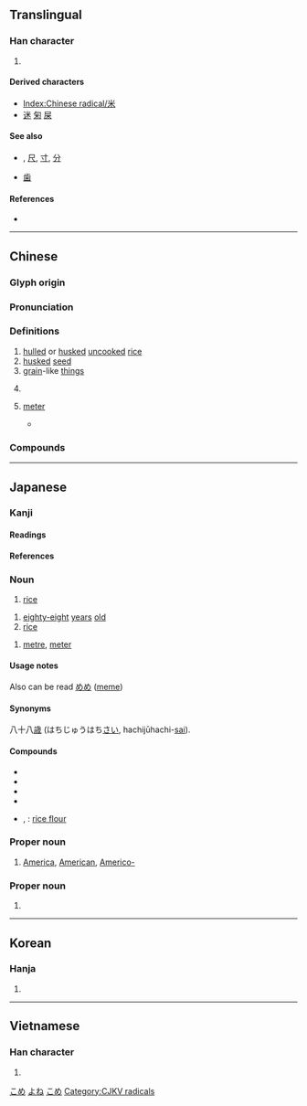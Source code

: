 {{character info/new}}
{{also|釆}}
==Translingual==
{{stroke order|type=animate}}

===Han character===
{{Han char|rn=119|rad=米|as=00|sn=6|four=90904|canj=FD|ids=⿻丷木}}

# {{mul-kangxi radical-def}}

====Derived characters====
* [[Index:Chinese radical/米]]
* [[迷]] [[匊]] [[屎]]

====See also====
* {{sense|unit of length}} {{l|mul|丈}}, [[尺]], [[寸]], [[分]]
* {{l|mul|釆}} [[歯]]

====References====
* {{Han ref|kx=0906.310|dkj=26832|dj=1331.280|hdz=53141.010|uh=7C73|ud=31859|bh=A6CC|bd=42700}}

----

==Chinese==
{{zh-forms}}

===Glyph origin===
{{Han etyl}}

===Pronunciation===
{{zh-pron
|m=mǐ
|c=mai5
|h=pfs=mí
|md=mī
|mn=bí
|mn-t=bhi2
|w=3mi
|mc=y
|oc=y
|ma=y
|cat=n
}}

===Definitions===
{{zh-hanzi}}

# [[hulled]] or [[husked]] [[uncooked]] [[rice]]
# [[husked]] [[seed]]
# [[grain]]-like [[thing]]s
# {{lb|zh|chiefly|Cantonese}} {{zh-short|米粉|rice vermicelli}}
# {{lb|zh|loanword|from {{bor|zh|en|meter|notext=1}}}} [[meter]]
#* {{zh-x|我 有 一 米 九 高。|I'm 1.9 '''meters''' tall.}}

===Compounds===
{{zh-der|米粉|米酒|米飯|包米棒子|包米|小米麵|喀什米爾|五斗米道|多米尼克|俸米|太倉稊米|五斗米|念米佛|微米|八卦米篩|巴米揚|工本飯米|半米兒|子路負米|大米|在來米|吹糠見米|小米|十米九糠|毫微米|白米甕|玉米螟|海米|淩雜米鹽|水米無交|珍珠米|柴荒米貴|百米賽跑|撒西米|碾米|狧糠及米|水米|江米人|毫米波|破米糟糖|白米|波希米亞|數米而炊|搗米|穀米|稻米|無米之炊|稊米|秈米|普米族|祿米|活口米|淘米|機米|江米|租米|白米飯|毫米|炒米粉|炭米|炒米|漕米|爆米花|玉米|江米酒|柴米夫妻|榻榻米|柴米油鹽|柴米|普米語|方便米飯|摸米桶|米哈|米壽|舂米|良質米|維多米|米粉肉|高粱米|米粒之珠|米制|米蚤|老米|米漿|糯米腸|米油|精米機|西谷米|米線|茨實米|黃米|米爛成倉|糯米丸子|米倉|米奇鼠|蓬萊米|米蟲|糴米|米蝦|米市|米湯|米色|蝦米|米罕|米果|米鹽|魯米那|陳米|粳米|粒米束薪|米蘭|米派|菰米|米鹽博辯|米老鼠|糯米|米珠薪桂|米黃色|開司米龍|筒仔米糕|米象|米穀|等米下鍋|鎘米|蘗米|薪桂米珠|粒米狼戾|花生米|舐糠及米|米已成炊|魚米之鄉|鬧米湯|米苔目|雕胡米|苞米|粟米|阿米巴|飛米轉芻|黍米|粟米草|米粒|苡米|米瀾|米酒頭|糯米紙|雞頭米|索米長安|開司米|米粥|胚芽米|粉米|聚米為山|葛仙米|米突|米糠|米泔水|糙米|米釐米突|老米飯|米乳|赤米|米高梅|米糧|米奇老鼠|薏米|釐米|紅糯米}}

{{zh-cat|Grains|Beginning|Elementary}}

----

==Japanese==

===Kanji===
{{ja-kanji|grade=2|rs=米00}}

====Readings====
{{ja-readings|goon=[[まい]] (mai)|kanon=[[べい]] (bei)|kun=[[こめ]] (kome), [[よね]] (yone), [[メートル]] (mētoru)}}

====References====
{{ja-kref
|jis=4A46
|ku=4238
|shift=95C4
|euc=CAC6
|freq=61
|nelson=3461
|newnelson=4380
|halpern=3529
|kld=2198
|heisig=919
|tuttle=6b0.1
}}

===Noun===
{{ja-noun|こめ}}

# [[rice]]

{{ja-noun|よね}}

# [[eighty-eight]] [[years]] [[old]] {{lb|ja|colloquial|sort=よね}}
# [[rice]] {{lb|ja|archaic|sort=よね}}

{{ja-noun|メートル}}
# [[metre]], [[meter]]

====Usage notes====
Also can be read [[めめ]] ([[meme]])

====Synonyms====
八十八[[歳]] (はちじゅうはち[[さい]], hachijūhachi-[[sai]]).

====Compounds====
* {{ja-r|米塩|べいえん}}
* {{ja-r|米寿|べいじゅ}}
* {{ja-r|米粟|べいぞく}}
* {{ja-r|米飯|べいはん}}
* {{ja-r|米粉|べいふん}}, {{ja-r|米粉|こめこ}}: [[rice flour]]

===Proper noun===
{{ja-pos|べい|proper}}

# [[America]], [[American]], [[Americo-]]
#: {{ja-usex|米国|^べいこく|US, USA, United States}}
#: {{ja-usex|米露関係|^べい-^ろ かんけい|US-Russia relations}}
#: {{ja-usex|北米|^ほくべい|North America}}
#: {{ja-usex|南米|^なんべい|South America}}
#: {{ja-usex|米大統領選|べい-だいとうりょう-せん|US presidential election}}

===Proper noun===
{{ja-pos|よね|proper}}

# {{surname|lang=ja|sort=よね}}

[[Category:Japanese basic words|こめ]]
[[Category:Japanese numeral symbols|よね]]
[[Category:ja:Grains|こめ]]

----

==Korean==

===Hanja===
{{ko-hanja|hangeul=미|eumhun=|mr=mi|y=mi}}

# {{defn|lang=ko|sort=米00}}

----

==Vietnamese==

===Han character===
{{vi-hantu|[[mè]], [[mễ]]|rs=米00}}

# {{defn|lang=vi|sort=米00}}

[[Category:CJKV radicals]]